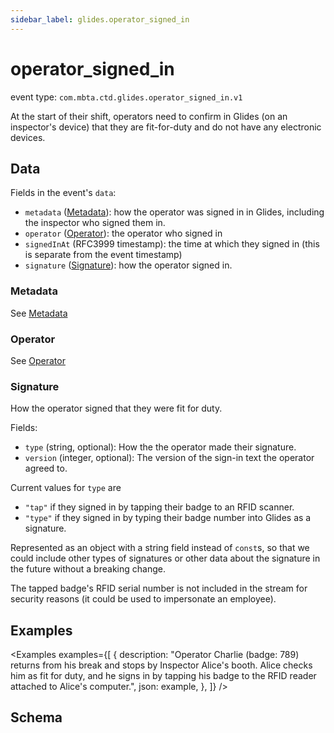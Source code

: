 ```yaml
---
sidebar_label: glides.operator_signed_in
---
```



# operator_signed_in

event type: `com.mbta.ctd.glides.operator_signed_in.v1`

At the start of their shift, operators need to confirm in Glides (on an inspector's device) that they are fit-for-duty and do not have any electronic devices.

## Data

Fields in the event's `data`:

- `metadata` ([Metadata](.#metadata)): how the operator was signed in in Glides, including the inspector who signed them in.
- `operator` ([Operator](.#operator)): the operator who signed in
- `signedInAt` (RFC3999 timestamp): the time at which they signed in (this is separate from the event timestamp)
- `signature` ([Signature](#signature)): how the operator signed in.

### Metadata

See [Metadata](.#metadata)

### Operator

See [Operator](.#operator)

### Signature

How the operator signed that they were fit for duty.

Fields:

- `type` (string, optional): How the the operator made their signature.
- `version` (integer, optional): The version of the sign-in text the operator agreed to.

Current values for `type` are

- `"tap"` if they signed in by tapping their badge to an RFID scanner.
- `"type"` if they signed in by typing their badge number into Glides as a signature.

Represented as an object with a string field instead of `const`s, so that we could include other types of signatures or other data about the signature in the future without a breaking change.

The tapped badge's RFID serial number is not included in the stream for security reasons (it could be used to impersonate an employee).

## Examples

<Examples
  examples={[
    {
      description:
        "Operator Charlie (badge: 789) returns from his break and stops by Inspector Alice's booth. Alice checks him as fit for duty, and he signs in by tapping his badge to the RFID reader attached to Alice's computer.",
      json: example,
    },
  ]}
/>

## Schema

<EventSchemaPath event="com.mbta.ctd.glides.operator_signed_in.v1" />
